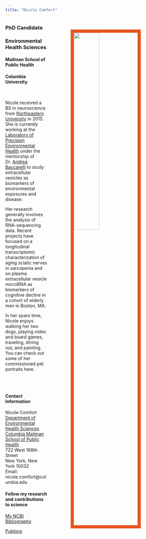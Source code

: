 ```yaml
---
title: "Nicole Comfort"
---
```


<link rel="stylesheet" href="styles.css" type="text/css">
<link rel="stylesheet" href="academicons-1.8.6/css/academicons.min.css"/>

<img src="images/fixed.gif" style="width:40%; border:10px solid #E95420" ALIGN = "right" HSPACE="75" VSPACE="25" />

### PhD Candidate
### Environmental Health Sciences
#### Mailman School of Public Health
#### Columbia University

<br> 

Nicole received a BS in neuroscience from [Northeastern University](https://cos.northeastern.edu/) in 2015. She is currently working at the [Laboratory of Precision Environmental Health](https://www.mailman.columbia.edu/research/laboratory-precision-environmental-health) under the mentorship of Dr. [Andrea Baccarelli](https://www.mailman.columbia.edu/people/our-faculty/ab4303) to study extracellular vesicles as biomarkers of environmental exposures and disease.

Her research generally involves the analysis of RNA-sequencing data. Recent projects have focused on a longitudinal transcriptomic characterization of aging sciatic nerves in sarcopenia and on plasma extracellular vesicle microRNA as biomarkers of cognitive decline in a cohort of elderly men in Boston, MA. 

In her spare time, Nicole enjoys walking her two dogs, playing video and board games, traveling, dining out, and painting. You can check out some of her commissioned pet portraits here. 

<br>
<br>

#### Contact Information

Nicole Comfort
<br>
[Department of Environmental Health Sciences](https://www.mailman.columbia.edu/become-student/departments/environmental-health-sciences-ehs)
<br>
[Columbia Mailman School of Public Health](https://www.mailman.columbia.edu/)
<br>
722 West 168th Street
<br>
New York, New York 10032
<br>
Email: nicole.comfort@columbia.edu


#### Follow my research and contributions to science

[My NCBI Bibliography](https://www.ncbi.nlm.nih.gov/sites/myncbi/1v5L4VkrjtH55/bibliography/51939750/public/?sort=date&direction=ascending) 

[Publons](publons.com/a/1543846/)
